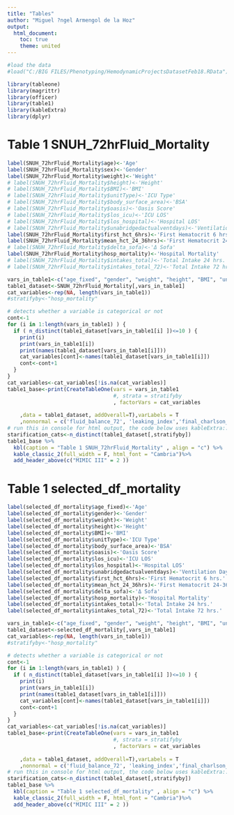 ```yaml
---
title: "Tables"
author: "Miguel ?ngel Armengol de la Hoz"
output:
  html_document:
    toc: true
    theme: united
---
```



```r
#load the data
#load("C:/BIG FILES/Phenotyping/HemodynamicProjectsDatasetFeb18.RData")
```


```r
library(tableone)
library(magrittr)
library(officer)
library(table1)
library(kableExtra)
library(dplyr)
```

# Table 1 SNUH_72hrFluid_Mortality

```r

label(SNUH_72hrFluid_Mortality$age)<-'Age'
label(SNUH_72hrFluid_Mortality$sex)<-'Gender'
label(SNUH_72hrFluid_Mortality$weight)<-'Weight'
# label(SNUH_72hrFluid_Mortality$height)<-'Height'
# label(SNUH_72hrFluid_Mortality$BMI)<-'BMI'
# label(SNUH_72hrFluid_Mortality$unitType)<-'ICU Type'
# label(SNUH_72hrFluid_Mortality$body_surface_area)<-'BSA'
# label(SNUH_72hrFluid_Mortality$oasis)<-'Oasis Score'
# label(SNUH_72hrFluid_Mortality$los_icu)<-'ICU LOS'
# label(SNUH_72hrFluid_Mortality$los_hospital)<-'Hospital LOS'
# label(SNUH_72hrFluid_Mortality$unabridgedactualventdays)<-'Ventilation Days'
label(SNUH_72hrFluid_Mortality$first_hct_6hrs)<-'First Hematocrit 6 hrs.'
label(SNUH_72hrFluid_Mortality$mean_hct_24_36hrs)<-'First Hematocrit 24-36 hrs.'
# label(SNUH_72hrFluid_Mortality$delta_sofa)<-'Δ Sofa'
label(SNUH_72hrFluid_Mortality$hosp_mortality)<-'Hospital Mortality'
# label(SNUH_72hrFluid_Mortality$intakes_total)<-'Total Intake 24 hrs.'
# label(SNUH_72hrFluid_Mortality$intakes_total_72)<-'Total Intake 72 hrs.'

vars_in_table1<-c("age_fixed", "gender", "weight", "height", "BMI", "unitType", "body_surface_area", "oasis", "los_icu", "los_hospital", "unabridgedactualventdays", "first_hct_6hrs", "mean_hct_24_36hrs", "delta_sofa", "hosp_mortality", "intakes_total","intakes_total_72")
table1_dataset<-SNUH_72hrFluid_Mortality[,vars_in_table1]
cat_variables<-rep(NA, length(vars_in_table1))
#stratifyby<-"hosp_mortality"

# detects whether a variable is categorical or not
cont<-1
for (i in 1:length(vars_in_table1) ) {
  if ( n_distinct(table1_dataset[vars_in_table1[i] ])<=10 ) {
    print(i)
    print(vars_in_table1[i])
    print(names(table1_dataset[vars_in_table1[i]]))
    cat_variables[cont]<-names(table1_dataset[vars_in_table1[i]])
    cont<-cont+1
  }
}  
cat_variables<-cat_variables[!is.na(cat_variables)]
table1_base<-print(CreateTableOne(vars = vars_in_table1
                                  #, strata = stratifyby
                                  , factorVars = cat_variables
                                  
    ,data = table1_dataset, addOverall=T),varLabels = T
    ,nonnormal = c('fluid_balance_72', 'leaking_index','final_charlson_score'))
# run this in console for html output, the code below uses kableExtra::
starification_cats<-n_distinct(table1_dataset[,stratifyby])
table1_base %>%
  kbl(caption = "Table 1 SNUH_72hrFluid_Mortality" , align = "c") %>%
  kable_classic_2(full_width = F, html_font = "Cambria")%>%
  add_header_above(c("MIMIC III" = 2 ))
```

# Table 1 selected_df_mortality

```r

label(selected_df_mortality$age_fixed)<-'Age'
label(selected_df_mortality$gender)<-'Gender'
label(selected_df_mortality$weight)<-'Weight'
label(selected_df_mortality$height)<-'Height'
label(selected_df_mortality$BMI)<-'BMI'
label(selected_df_mortality$unitType)<-'ICU Type'
label(selected_df_mortality$body_surface_area)<-'BSA'
label(selected_df_mortality$oasis)<-'Oasis Score'
label(selected_df_mortality$los_icu)<-'ICU LOS'
label(selected_df_mortality$los_hospital)<-'Hospital LOS'
label(selected_df_mortality$unabridgedactualventdays)<-'Ventilation Days'
label(selected_df_mortality$first_hct_6hrs)<-'First Hematocrit 6 hrs.'
label(selected_df_mortality$mean_hct_24_36hrs)<-'First Hematocrit 24-36 hrs.'
label(selected_df_mortality$delta_sofa)<-'Δ Sofa'
label(selected_df_mortality$hosp_mortality)<-'Hospital Mortality'
label(selected_df_mortality$intakes_total)<-'Total Intake 24 hrs.'
label(selected_df_mortality$intakes_total_72)<-'Total Intake 72 hrs.'

vars_in_table1<-c("age_fixed", "gender", "weight", "height", "BMI", "unitType", "body_surface_area", "oasis", "los_icu", "los_hospital", "unabridgedactualventdays", "first_hct_6hrs", "mean_hct_24_36hrs", "delta_sofa", "hosp_mortality", "intakes_total","intakes_total_72")
table1_dataset<-selected_df_mortality[,vars_in_table1]
cat_variables<-rep(NA, length(vars_in_table1))
#stratifyby<-"hosp_mortality"

# detects whether a variable is categorical or not
cont<-1
for (i in 1:length(vars_in_table1) ) {
  if ( n_distinct(table1_dataset[vars_in_table1[i] ])<=10 ) {
    print(i)
    print(vars_in_table1[i])
    print(names(table1_dataset[vars_in_table1[i]]))
    cat_variables[cont]<-names(table1_dataset[vars_in_table1[i]])
    cont<-cont+1
  }
}  
cat_variables<-cat_variables[!is.na(cat_variables)]
table1_base<-print(CreateTableOne(vars = vars_in_table1
                                  #, strata = stratifyby
                                  , factorVars = cat_variables
                                  
    ,data = table1_dataset, addOverall=T),varLabels = T
    ,nonnormal = c('fluid_balance_72', 'leaking_index','final_charlson_score'))
# run this in console for html output, the code below uses kableExtra::
starification_cats<-n_distinct(table1_dataset[,stratifyby])
table1_base %>%
  kbl(caption = "Table 1 selected_df_mortality" , align = "c") %>%
  kable_classic_2(full_width = F, html_font = "Cambria")%>%
  add_header_above(c("MIMIC III" = 2 ))
```
